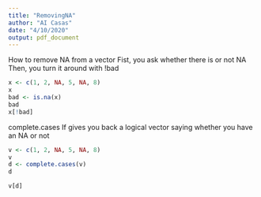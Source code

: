 ```yaml
---
title: "RemovingNA"
author: "AI Casas"
date: "4/10/2020"
output: pdf_document
---
```

 How to remove NA from a vector 
 Fist, you ask whether there is or not NA 
 Then, you turn it around with !bad
 
```r
x <- c(1, 2, NA, 5, NA, 8)
x
bad <- is.na(x)
bad
x[!bad]
```
 
 complete.cases
 If gives you back a logical vector saying whether you have an NA or not
 
```r
v <- c(1, 2, NA, 5, NA, 8)
v
d <- complete.cases(v)
d
```
 
```r
v[d]
```
 
 